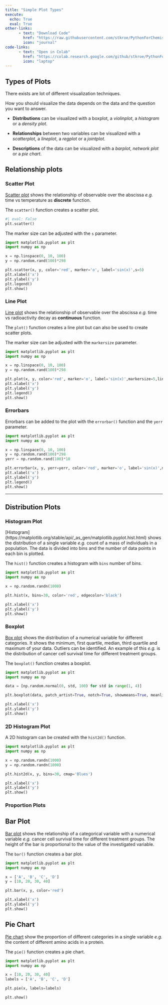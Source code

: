 ```yaml
---
title: "Simple Plot Types"
execute: 
  echo: True
  eval: True
other-links: 
      - text: "Download Code"
        href: "https://raw.githubusercontent.com/stkroe/PythonForChemists/main/course/notebooks/SimplePlotTypes.ipynb"
        icon: "journal"
code-links:
      - text: "Open in Colab"
        href: "https://colab.research.google.com/github/stkroe/PythonForChemists/blob/main/course/notebooks/SimplePlotTypes.ipynb"
        icon: "laptop"
--- 
```


## Types of Plots {.unnumbered}

There exists are lot of different visualization techniques.

How you should visualize the data depends on the data and the question you want to answer. 

- **Distributions** can be visualized with a boxplot, a *violinplot*, a *histogram* or a *density plot*.

- **Relationships** between two variables can be visualized with a *scatterplot*, a *lineplot*, a *regplot* or a *jointplot*. 

- **Descriptions** of the data can be visualized with a *barplot*, *network plot* or a *pie chart*.


## Relationship plots

### Scatter Plot {.unnumberd}

[Scatter plot](https://matplotlib.org/stable/api/_as_gen/matplotlib.pyplot.scatter.html) shows the relationship of observable over the abscissa *e.g.* time vs temperature as **discrete** function.

The `scatter()` function creates a scatter plot.

```python
#| eval: False
plt.scatter()
```

:::{.callout-note}
The marker size can be adjusted with the `s` parameter.
:::

```python
import matplotlib.pyplot as plt
import numpy as np

x = np.linspace(0, 10, 100)
y = np.random.rand(100)*298

plt.scatter(x, y, color='red', marker='o', label='sin(x)',s=5)
plt.xlabel('x')
plt.ylabel('y')
plt.legend()
plt.show()
```

### Line Plot {.unnumberd}

[Line plot](https://matplotlib.org/stable/api/_as_gen/matplotlib.pyplot.plot.html) shows the relationship of observable over the abscissa *e.g.* time vs radioactivity decay as **continuous** function.

The `plot()` function creates a line plot but can also be used to create scatter plots.

:::{.callout-note}
The marker size can be adjusted with the `markersize` parameter.
:::

```python
import matplotlib.pyplot as plt
import numpy as np

x = np.linspace(0, 10, 100)
y = np.random.rand(100)*298

plt.plot(x, y, color='red', marker='o', label='sin(x)',markersize=5,linewidth=2,linestyle='--')
plt.xlabel('x')
plt.ylabel('y')
plt.legend()
plt.show()
```

### Errorbars {.unnumberd}

Errorbars can be added to the plot with the `errorbar()` function and the `yerr` parameter.

```python

import matplotlib.pyplot as plt
import numpy as np

x = np.linspace(0, 10, 100)
y = np.random.rand(100)*298
yerr = np.random.rand(100)*10

plt.errorbar(x, y, yerr=yerr, color='red', marker='o', label='sin(x)',markersize=5,linewidth=2)
plt.xlabel('x')
plt.ylabel('y')
plt.legend()
plt.show()

```

---

## Distribution Plots {.unnumberd}
 
### Histogram Plot {.unnumbered}

[Histogram] (https://matplotlib.org/stable/api/_as_gen/matplotlib.pyplot.hist.html) shows the distribution of a single variable *e.g.* count of a mass of individuals in a population. The data is divided into bins and the number of data points in each bin is plotted.

The `hist()` function creates a histogram with `bins` number of bins.

```python
import matplotlib.pyplot as plt
import numpy as np

x = np.random.randn(1000)

plt.hist(x, bins=30, color='red', edgecolor='black')

plt.xlabel('x')
plt.ylabel('y')
plt.show()
```


### Boxplot {.unnumbered}

[Box plot](https://seaborn.pydata.org/generated/seaborn.boxplot.html) shows the distribution of a numerical variable for different categories. It shows the minimum, first quartile, median, third quartile and maximum of your data. Outliers can be identified. An example of this *e.g.* is the distribution of cancer cell survival time for different treatment groups.


The `boxplot()` function creates a boxplot.

```python
import matplotlib.pyplot as plt
import numpy as np

data = [np.random.normal(0, std, 100) for std in range(1, 4)]

plt.boxplot(data, patch_artist=True, notch=True, showmeans=True, meanline=True, showfliers=True)

plt.xlabel('x')
plt.ylabel('y')
plt.show()
```

### 2D Histogram Plot  {.unnumbered}

A 2D histogram can be created with the `hist2d()` function.

```python
import matplotlib.pyplot as plt
import numpy as np

x = np.random.randn(1000)
y = np.random.randn(1000)

plt.hist2d(x, y, bins=30, cmap='Blues')

plt.xlabel('x')
plt.ylabel('y')
plt.show()
```





### Proportion Plots {.unnumbered}

## Bar Plot {.unnumbered}
[Bar plot](https://matplotlib.org/stable/api/_as_gen/matplotlib.pyplot.bar.html) shows the relationship of a categorical variable with a numerical variable *e.g.* cancer cell survival time for different treatment groups. The height of the bar is proportional to the value of the investigated variable.

The `bar()` function creates a bar plot.

```python
import matplotlib.pyplot as plt
import numpy as np

x = ['A', 'B', 'C', 'D']
y = [10, 20, 30, 40]

plt.bar(x, y, color='red')

plt.xlabel('x')
plt.ylabel('y')
plt.show()
```

## Pie Chart {.unnumbered}


[Pie chart](https://matplotlib.org/stable/api/_as_gen/matplotlib.pyplot.pie.html) show the proportion of different categories in a single variable *e.g.* the content of different amino acids in a protein.

The `pie()` function creates a pie chart.

```python
import matplotlib.pyplot as plt
import numpy as np

x = [10, 20, 30, 40]
labels = ['A', 'B', 'C', 'D']

plt.pie(x, labels=labels)

plt.show()
```


